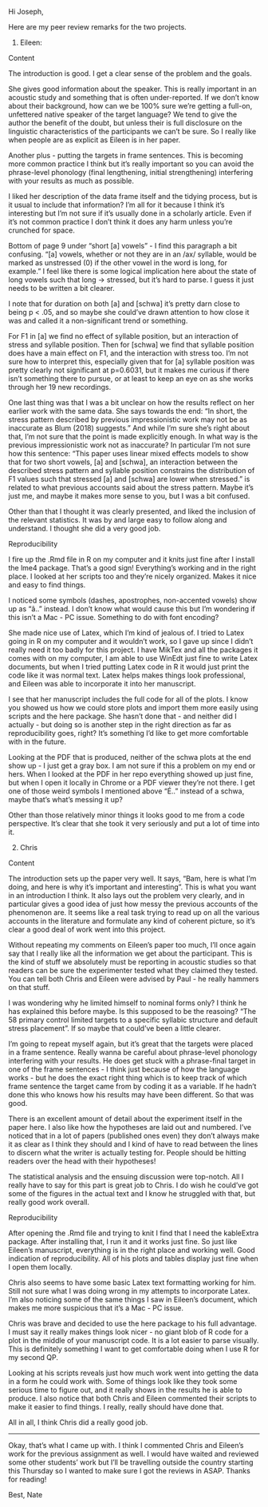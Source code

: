 Hi Joseph, 

Here are my peer review remarks for the two projects. 

1) Eileen:

Content 

The introduction is good. I get a clear sense of the problem and the goals. 

She gives good information about the speaker. This is really important in an acoustic study and something that is often under-reported. If we don't know about their background, how can we be 100% sure we're getting a full-on, unfettered native speaker of the target language? We tend to give the author the benefit of the doubt, but unless their is full disclosure on the linguistic characteristics of the participants we can't be sure. So I really like when people are as explicit as Eileen is in her paper. 

Another plus - putting the targets in frame sentences. This is becoming more common practice I think but it's really important so you can avoid the phrase-level phonology (final lengthening, initial strengthening) interfering with your results as much as possible.  

I liked her description of the data frame itself and the tidying process, but is it usual to include that information? I'm all for it because I think it's interesting but I'm not sure if it's usually done in a scholarly article. Even if it's not common practice I don't think it does any harm unless you're crunched for space. 

Bottom of page 9 under "short [a] vowels" - I find this paragraph a bit confusing. "[a] vowels, whether or not they are in an /ax/ syllable, would be marked as unstressed (0) if the other vowel in the word is long, for example. " I feel like there is some logical implication here about the state of long vowels such that long -> stressed,  but it's hard to parse. I guess it just needs to be written a bit clearer. 

I note that for duration on both [a] and [schwa] it's pretty darn close to being  p < .05, and so maybe she could've drawn attention to how close it was and called it a non-significant trend or something. 

For F1 in [a] we find no effect of syllable position, but an interaction of stress and syllable position. Then for [schwa] we find that syllable position does have a main effect on F1, and the interaction with stress too. I'm not sure how to interpret this, especially given that for [a] syllable position was pretty clearly not significant at p=0.6031, but it makes me curious if there isn't something there to pursue, or at least to keep an eye on as she works through her 19 new recordings.

One last thing was that I was a bit unclear on how the results reflect on her earlier work with the same data. She says towards the end: "In short, the stress pattern described by previous impressionistic work may not be as inaccurate as Blum (2018) suggests." And while I'm sure she's right about that, I'm not sure that the point is made explicitly enough. In what way is the previous impressionistic work not as inaccurate? In particular I'm not sure how this sentence: "This paper uses linear mixed effects models to show that for two short vowels, [a] and [schwa], an interaction between the described stress pattern and syllable position constrains the distribution of F1 values such that stressed [a] and [schwa] are lower when stressed." is related to what previous accounts said about the stress pattern. Maybe it's just me, and maybe it makes more sense to you, but I was a bit confused.

Other than that I thought it was clearly presented, and liked the inclusion of the relevant statistics. It was by and large easy to follow along and understand. I thought she did a very good job.

Reproducibility 

I fire up the .Rmd file in R on my computer and it knits just fine after I install the lme4 package. That's a good sign! Everything's working and in the right place. I looked at her scripts too and they're nicely organized. Makes it nice and easy to find things. 

I noticed some symbols (dashes, apostrophes, non-\tipa accented vowels) show up as "â.." instead.  I don't know what would cause this but I'm wondering if this isn't a Mac - PC issue. Something to do with font encoding? 

She made nice use of Latex, which I'm kind of jealous of. I tried to Latex going in R on my computer and it wouldn't work, so I gave up since I didn't really need it too badly for this project. I have MikTex and all the packages it comes with on my computer, I am able to use WinEdt just fine to write Latex documents, but when I tried putting Latex code in R it would just print the code like it was normal text. Latex helps makes things look professional, and Eileen was able to incorporate it into her manuscript. 

I see that her manuscript includes the full code for all of the plots. I know you showed us how we could store plots and import them more easily using scripts and the here package. She hasn't done that - and neither did I actually - but doing so is another step in the right direction as far as reproducibility goes, right? It's something I'd like to get more comfortable with in the future. 

Looking at the PDF that is produced, neither of the schwa plots at the end show up - I just get a gray box. I am not sure if this a problem on my end or hers. When I looked at the PDF in her repo everything showed up just fine, but when I open it locally in Chrome or a PDF viewer they're not there. I get one of those weird symbols I mentioned above "É.." instead of a schwa, maybe that's what's messing it up? 

Other than those relatively minor things it looks good to me from a code perspective. It's clear that she took it very seriously and put a lot of time into it. 

2) Chris

Content

The introduction sets up the paper very well. It says, "Bam, here is what I'm doing, and here is why it's important and interesting". This is what you want in an introduction I think. It also lays out the problem very clearly, and in particular gives a good idea of just how messy the previous accounts of the phenomenon are. It seems like a real task trying to read up on all the various accounts in the literature and formulate any kind of coherent picture, so it's clear a good deal of work went into this project. 

Without repeating my comments on Eileen's paper too much, I'll once again say that I really like all the information we get about the participant. This is the kind of stuff we absolutely must be reporting in acoustic studies so that readers can be sure the experimenter tested what they claimed they tested. You can tell both Chris and Eileen were advised by Paul - he really hammers on that stuff. 

I was wondering why he limited himself to nominal forms only? I think he has explained this before maybe. Is this supposed to be the reasoing? "The 58 primary control limited targets to a specific syllabic structure and default stress placement". If so maybe that could've been a little clearer. 

I'm going to repeat myself again, but it's great that the targets were placed in a frame sentence. Really wanna be careful about phrase-level phonology interfering with your results. He does get stuck with a phrase-final target in one of the frame sentences - I think just because of how the language works - but he does the exact right thing which is to keep track of which frame sentence the target came from by coding it as a variable. If he hadn't done this who knows how his results may have been different. So that was good. 

There is an excellent amount of detail about the experiment itself in the paper here. I also like how the hypotheses are laid out and numbered. I've noticed that in a lot of papers (published ones even) they don't always make it as clear as I think they should and I kind of have to read between the lines to discern what the writer is actually testing for. People should be hitting readers over the head with their hypotheses! 

The statistical analysis and the ensuing discussion were top-notch. All I really have to say for this part is great job to Chris. I do wish he could've got some of the figures in the actual text and I know he struggled with that, but really good work overall. 

Reproducibility 

After opening the .Rmd file and trying to knit I find that I need the kableExtra package. After installing that, I run it and it works just fine. So just like Eileen's manuscript, everything is in the right place and working well. Good indication of reproducibility. All of his plots and tables display just fine when I open them locally.

Chris also seems to have some basic Latex text formatting working for him. Still not sure what I was doing wrong in my attempts to incorporate Latex. I'm also noticing some of the same things I saw in Eileen's document, which makes me more suspicious that it's a Mac - PC issue. 

Chris was brave and decided to use the here package to his full advantage. I must say it really makes things look nicer - no giant blob of R code for a plot in the middle of your manuscript code. It is a lot easier to parse visually. This is definitely something I want to get comfortable doing when I use R for my second QP. 

Looking at his scripts reveals just how much work went into getting the data in a form he could work with. Some of things look like they took some serious time to figure out, and it really shows in the results he is able to produce. I also notice that both Chris and Eileen commented their scripts to make it easier to find things. I really, really should have done that. 

All in all, I think Chris did a really good job.

_______________________________________________________________________


Okay, that's what I came up with. I think I commented Chris and Eileen's work for the previous assignment as well. I would have waited and reviewed some other students' work but I'll be travelling outside the country starting this Thursday so I wanted to make sure I got the reviews in ASAP. Thanks for reading!

Best,
Nate